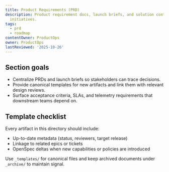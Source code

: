 ```yaml
---
title: Product Requirements (PRD)
description: Product requirement docs, launch briefs, and solution context for TradingSystem
  initiatives.
tags:
  - prd
  - roadmap
contentOwner: ProductOps
owner: ProductOps
lastReviewed: '2025-10-26'
---
```

## Section goals

- Centralize PRDs and launch briefs so stakeholders can trace decisions.
- Provide canonical templates for new artifacts and link them with relevant design reviews.
- Surface acceptance criteria, SLAs, and telemetry requirements that downstream teams depend on.

## Template checklist

Every artifact in this directory should include:

- Up-to-date metadata (status, reviewers, target release)
- Linkage to related epics or tickets
- OpenSpec deltas when new capabilities or policies are introduced

Use `_templates/` for canonical files and keep archived documents under `_archive/` to maintain signal.
